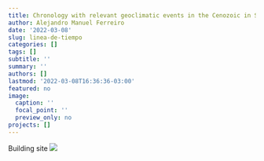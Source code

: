 ```yaml
---
title: Chronology with relevant geoclimatic events in the Cenozoic in South America
author: Alejandro Manuel Ferreiro
date: '2022-03-08'
slug: linea-de-tiempo
categories: []
tags: []
subtitle: ''
summary: ''
authors: []
lastmod: '2022-03-08T16:36:36-03:00'
featured: no
image:
  caption: ''
  focal_point: ''
  preview_only: no
projects: []
---
```


Building site
![](https://media.giphy.com/media/hWV2vSBeiKRdRIqrgd/giphy.gif)